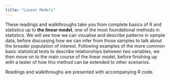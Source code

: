 ```yaml
---
title: "Linear Models"
---
```


These readings and walkthroughs take you from complete basics of R and statistics up to **the linear model**, one of the most foundational methods in statistics. We will see how we can visualise and describe patterns in sample data, before discussing how we can infer from those samples to talk about the broader population of interest. Following examples of the more common basic statistical tests to describe relationships between two variables, we then move on to the main course of the linear model, before finishing up with a taster of how this method can be extended to other scenarios.  


Readings and walkthroughs are presented with accompanying R code.